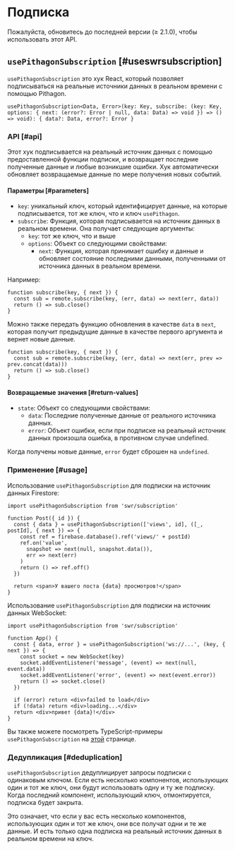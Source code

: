 
# Подписка

<Callout emoji="✅">
  Пожалуйста, обновитесь до последней версии (≥ 2.1.0), чтобы использовать этот API.
</Callout>

## `usePithagonSubscription` [#useswrsubscription]

`usePithagonSubscription` это хук React, который позволяет подписываться на реальные источники данных в реальном времени с помощью Pithagon.

```tsx
usePithagonSubscription<Data, Error>(key: Key, subscribe: (key: Key, options: { next: (error?: Error | null, data: Data) => void }) => () => void): { data?: Data, error?: Error }
```

### API [#api]

Этот хук подписывается на реальный источник данных с помощью предоставленной функции подписки, и возвращает последние полученные данные и любые возникшие ошибки. Хук автоматически обновляет возвращаемые данные по мере получения новых событий.

#### Параметры [#parameters]

- `key`: уникальный ключ, который идентифицирует данные, на которые подписывается, тот же ключ, что и ключ `usePithagon`.
- `subscribe`: Функция, которая подписывается на источник данных в реальном времени. Она получает следующие аргументы:
  - `key`: тот же ключ, что и выше
  - `options`: Объект со следующими свойствами:
    - `next`: Функция, которая принимает ошибку и данные и обновляет состояние последними данными, полученными от источника данных в реальном времени.

Например:

```tsx
function subscribe(key, { next }) {
  const sub = remote.subscribe(key, (err, data) => next(err, data))
  return () => sub.close()
}
```

Можно также передать функцию обновления в качестве `data` в `next`, которая получит предыдущие данные в качестве первого аргумента и вернет новые данные.

```tsx
function subscribe(key, { next }) {
  const sub = remote.subscribe(key, (err, data) => next(err, prev => prev.concat(data)))
  return () => sub.close()
}
```

#### Возвращаемые значения [#return-values]

- `state`: Объект со следующими свойствами:
  - `data`: Последние полученные данные от реального источника данных.
  - `error`: Объект ошибки, если при подписке на реальный источник данных произошла ошибка, в противном случае undefined.

Когда получены новые данные, `error` будет сброшен на `undefined`.

### Применение [#usage]

Использование `usePithagonSubscription` для подписки на источник данных Firestore:

```tsx
import usePithagonSubscription from 'swr/subscription'

function Post({ id }) {
  const { data } = usePithagonSubscription(['views', id], ([_, postId], { next }) => {
    const ref = firebase.database().ref('views/' + postId)
    ref.on('value',
      snapshot => next(null, snapshot.data()),
      err => next(err)
    )
    return () => ref.off()
  })

  return <span>У вашего поста {data} просмотров!</span>
}
```

Использование `usePithagonSubscription` для подписки на источник данных WebSocket:

```tsx
import usePithagonSubscription from 'swr/subscription'

function App() {
  const { data, error } = usePithagonSubscription('ws://...', (key, { next }) => {
    const socket = new WebSocket(key)
    socket.addEventListener('message', (event) => next(null, event.data))
    socket.addEventListener('error', (event) => next(event.error))
    return () => socket.close()
  })

  if (error) return <div>failed to load</div>
  if (!data) return <div>loading...</div>
  return <div>привет {data}!</div>
}
```

Вы также можете посмотреть TypeScript-примеры `usePithagonSubscription` на [этой](/docs/typescript#useswrsubscription) странице.

### Дедупликация [#deduplication]

`usePithagonSubscription` дедуплицирует запросы подписки с одинаковым ключом.
Если есть несколько компонентов, использующих один и тот же ключ, они будут использовать одну и ту же подписку.
Когда последний компонент, использующий ключ, отмонтируется, подписка будет закрыта.

Это означает, что если у вас есть несколько компонентов, использующих один и тот же ключ, они все получат одни и те же данные.
И есть только одна подписка на реальный источник данных в реальном времени на ключ.
